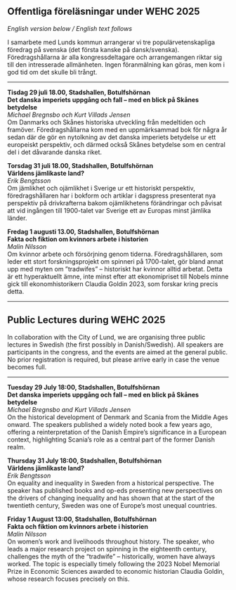 ## Offentliga föreläsningar under WEHC 2025  
*English version below / English text follows*

I samarbete med Lunds kommun arrangerar vi tre populärvetenskapliga föredrag på svenska (det första kanske på dansk/svenska). Föredragshållarna är alla kongressdeltagare och arrangemangen riktar sig till den intresserade allmänheten. Ingen föranmälning kan göras, men kom i god tid om det skulle bli trångt.

---

**Tisdag 29 juli 18.00, Stadshallen, Botulfshörnan**  
**Det danska imperiets uppgång och fall – med en blick på Skånes betydelse**  
*Michael Bregnsbo och Kurt Villads Jensen*  
Om Danmarks och Skånes historiska utveckling från medeltiden och framöver. Föredragshållarna kom med en uppmärksammad bok för några år sedan där de gör en nytolkning av det danska imperiets betydelse ur ett europeiskt perspektiv, och därmed också Skånes betydelse som en central del i det dåvarande danska riket.

**Torsdag 31 juli 18.00, Stadshallen, Botulfshörnan**  
**Världens jämlikaste land?**  
*Erik Bengtsson*  
Om jämlikhet och ojämlikhet i Sverige ur ett historiskt perspektiv, föredragshållaren har i bokform och artiklar i dagspress presenterat nya perspektiv på drivkrafterna bakom ojämlikhetens förändringar och påvisat att vid ingången till 1900-talet var Sverige ett av Europas minst jämlika länder.

**Fredag 1 augusti 13.00, Stadshallen, Botulfshörnan**  
**Fakta och fiktion om kvinnors arbete i historien**  
*Malin Nilsson*  
Om kvinnor arbete och försörjning genom tiderna. Föredragshållaren, som leder ett stort forskningsprojekt om spinneri på 1700-talet, gör bland annat upp med myten om ”tradwifes” – historiskt har kvinnor alltid arbetat. Detta är ett hyperaktuellt ämne, inte minst efter att ekonomipriset till Nobels minne gick till ekonomhistorikern Claudia Goldin 2023, som forskar kring precis detta.

---

## Public Lectures during WEHC 2025

In collaboration with the City of Lund, we are organising three public lectures in Swedish (the first possibly in Danish/Swedish). All speakers are participants in the congress, and the events are aimed at the general public. No prior registration is required, but please arrive early in case the venue becomes full.

---

**Tuesday 29 July 18:00, Stadshallen, Botulfshörnan**  
**Det danska imperiets uppgång och fall – med en blick på Skånes betydelse**  
*Michael Bregnsbo and Kurt Villads Jensen*  
On the historical development of Denmark and Scania from the Middle Ages onward. The speakers published a widely noted book a few years ago, offering a reinterpretation of the Danish Empire’s significance in a European context, highlighting Scania’s role as a central part of the former Danish realm.

**Thursday 31 July 18:00, Stadshallen, Botulfshörnan**  
**Världens jämlikaste land?**  
*Erik Bengtsson*  
On equality and inequality in Sweden from a historical perspective. The speaker has published books and op-eds presenting new perspectives on the drivers of changing inequality and has shown that at the start of the twentieth century, Sweden was one of Europe’s most unequal countries.

**Friday 1 August 13:00, Stadshallen, Botulfshörnan**  
**Fakta och fiktion om kvinnors arbete i historien**  
*Malin Nilsson*  
On women's work and livelihoods throughout history. The speaker, who leads a major research project on spinning in the eighteenth century, challenges the myth of the "tradwife" – historically, women have always worked. The topic is especially timely following the 2023 Nobel Memorial Prize in Economic Sciences awarded to economic historian Claudia Goldin, whose research focuses precisely on this.
